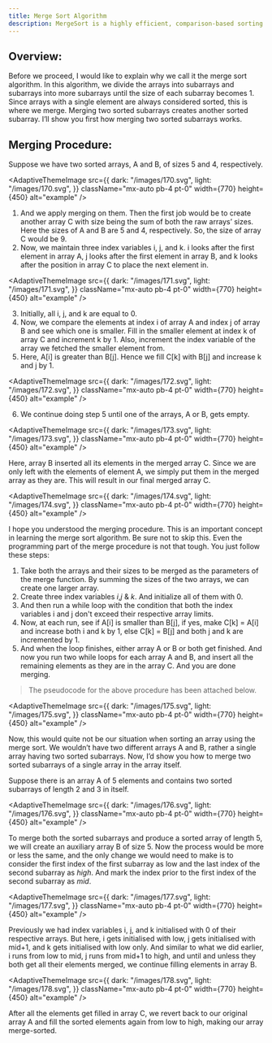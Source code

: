 ```yaml
---
title: Merge Sort Algorithm
description: MergeSort is a highly efficient, comparison-based sorting algorithm that employs the divide-and-conquer strategy. By recursively splitting the array into halves, sorting, and then merging them back together, it achieves a consistent time complexity of O(n log n).
---
```


## Overview:
Before we proceed, I would like to explain why we call it the merge sort algorithm. In this algorithm, we divide the arrays into subarrays and subarrays into more subarrays until the size of each subarray becomes 1. Since arrays with a single element are always considered sorted, this is where we merge. Merging two sorted subarrays creates another sorted subarray. I’ll show you first how merging two sorted subarrays works.

## Merging Procedure:
Suppose we have two sorted arrays, A and B, of sizes 5 and 4, respectively.

<AdaptiveThemeImage
  src={{
    dark: "/images/170.svg",
    light: "/images/170.svg",
  }}
  className="mx-auto pb-4 pt-0"
  width={770}
  height={450}
  alt="example"
/>

1. And we apply merging on them. Then the first job would be to create another array C with size being the sum of both the raw arrays’ sizes. Here the sizes of A and B are 5 and 4, respectively. So, the size of array C would be 9.
2. Now, we maintain three index variables i, j, and k. i looks after the first element in array A, j looks after the first element in array B, and k looks after the position in array C to place the next element in.

<AdaptiveThemeImage
  src={{
    dark: "/images/171.svg",
    light: "/images/171.svg",
  }}
  className="mx-auto pb-4 pt-0"
  width={770}
  height={450}
  alt="example"
/>

3. Initially, all i, j, and k are equal to 0.
4. Now, we compare the elements at index i of array A and index j of array B and see which one is smaller. Fill in the smaller element at index k of array C and increment k by 1. Also, increment the index variable of the array we fetched the smaller element from.
5. Here, A[i] is greater than B[j]. Hence we fill C[k] with B[j] and increase k and j by 1.

<AdaptiveThemeImage
  src={{
    dark: "/images/172.svg",
    light: "/images/172.svg",
  }}
  className="mx-auto pb-4 pt-0"
  width={770}
  height={450}
  alt="example"
/>

6. We continue doing step 5 until one of the arrays, A or B, gets empty.

<AdaptiveThemeImage
  src={{
    dark: "/images/173.svg",
    light: "/images/173.svg",
  }}
  className="mx-auto pb-4 pt-0"
  width={770}
  height={450}
  alt="example"
/>

Here, array B inserted all its elements in the merged array C. Since we are only left with the elements of element A, we simply put them in the merged array as they are. This will result in our final merged array C.

<AdaptiveThemeImage
  src={{
    dark: "/images/174.svg",
    light: "/images/174.svg",
  }}
  className="mx-auto pb-4 pt-0"
  width={770}
  height={450}
  alt="example"
/>

I hope you understood the merging procedure. This is an important concept in learning the merge sort algorithm. Be sure not to skip this. Even the programming part of the merge procedure is not that tough. You just follow these steps:

1. Take both the arrays and their sizes to be merged as the parameters of the merge function. By summing the sizes of the two arrays, we can create one larger array.
2. Create three index variables *i*,*j* & *k*. And initialize all of them with 0.
3. And then run a while loop with the condition that both the index variables i and j don't exceed their respective array limits.
4. Now, at each run, see if A[i] is smaller than B[j], if yes, make C[k] = A[i] and increase both i and k by 1, else C[k] = B[j] and both j and k are incremented by 1.
5. And when the loop finishes, either array A or B or both get finished. And now you run two while loops for each array A and B, and insert all the remaining elements as they are in the array C. And you are done merging.

> The pseudocode for the above procedure has been attached below.

<AdaptiveThemeImage
  src={{
    dark: "/images/175.svg",
    light: "/images/175.svg",
  }}
  className="mx-auto pb-4 pt-0"
  width={770}
  height={450}
  alt="example"
/>

Now, this would quite not be our situation when sorting an array using the merge sort. We wouldn’t have two different arrays A and B, rather a single array having two sorted subarrays. Now, I’d show you how to merge two sorted subarrays of a single array in the array itself.

Suppose there is an array A of 5 elements and contains two sorted subarrays of length 2 and 3 in itself.

<AdaptiveThemeImage
  src={{
    dark: "/images/176.svg",
    light: "/images/176.svg",
  }}
  className="mx-auto pb-4 pt-0"
  width={770}
  height={450}
  alt="example"
/>

To merge both the sorted subarrays and produce a sorted array of length 5, we will create an auxiliary array B of size 5. Now the process would be more or less the same, and the only change we would need to make is to consider the first index of the first subarray as low and the last index of the second subarray as *high*. And mark the index prior to the first index of the second subarray as *mid*.

<AdaptiveThemeImage
  src={{
    dark: "/images/177.svg",
    light: "/images/177.svg",
  }}
  className="mx-auto pb-4 pt-0"
  width={770}
  height={450}
  alt="example"
/>

Previously we had index variables i, j, and k initialised with 0 of their respective arrays. But here, i gets initialised with low, j gets initialised with mid+1, and k gets initialised with low only. And similar to what we did earlier, i runs from low to mid, j runs from mid+1 to high, and until and unless they both get all their elements merged, we continue filling elements in array B.

<AdaptiveThemeImage
  src={{
    dark: "/images/178.svg",
    light: "/images/178.svg",
  }}
  className="mx-auto pb-4 pt-0"
  width={770}
  height={450}
  alt="example"
/>

After all the elements get filled in array C, we revert back to our original array A and fill the sorted elements again from low to high, making our array merge-sorted.

